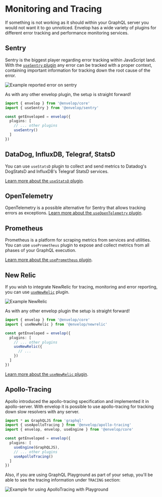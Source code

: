 # Monitoring and Tracing

If something is not working as it should within your GraphQL server you would not want it to go
unnoticed. Envelop has a wide variety of plugins for different error tracking and performance
monitoring services.

## Sentry

Sentry is the biggest player regarding error tracking within JavaScript land. With the
[`useSentry` plugin](/plugins/use-sentry) any error can be tracked with a proper context, containing
important information for tracking down the root cause of the error.

![Example reported error on sentry](https://raw.githubusercontent.com/graphql-hive/envelop/HEAD/packages/plugins/sentry/error2.png)

As with any other envelop plugin, the setup is straight forward!

```ts
import { envelop } from '@envelop/core'
import { useSentry } from '@envelop/sentry'

const getEnveloped = envelop({
  plugins: [
    // ... other plugins
    useSentry()
  ]
})
```

## DataDog, InfluxDB, Telegraf, StatsD

You can use `useStatsD` plugin to collect and send metrics to Datadog's DogStatsD and InfluxDB's
Telegraf StatsD services.

[Learn more about the `useStatsD` plugin](/plugins/use-statsd).

## OpenTelemetry

OpenTelemetry is a possible alternative for Sentry that allows tracking errors as exceptions.
[Learn more about the `useOpenTelemetry` plugin](/plugins/use-open-telemetry).

## Prometheus

Prometheus is a platform for scraping metrics from services and utilities. You can use
`usePrometheus` plugin to expose and collect metrics from all phases of your GraphQL execution.

[Learn more about the `usePrometheus` plugin](/plugins/use-prometheus).

## New Relic

If you wish to integrate NewRelic for tracing, monitoring and error reporting, you can use
[`useNewRelic`](/plugins/use-newrelic) plugin.

![Example NewRelic](https://raw.githubusercontent.com/graphql-hive/envelop/HEAD/packages/plugins/newrelic/error_operation.png)

As with any other envelop plugin the setup is straight forward!

```ts
import { envelop } from '@envelop/core'
import { useNewRelic } from '@envelop/newrelic'

const getEnveloped = envelop({
  plugins: [
    // ... other plugins
    useNewRelic({
      // ...
    })
  ]
})
```

[Learn more about the `useNewRelic` plugin](/plugins/use-newrelic).

## Apollo-Tracing

Apollo introduced the apollo-tracing specification and implemented it in apollo-server. With envelop
it is possible to use apollo-tracing for tracking down slow resolvers with any server.

```ts
import * as GraphQLJS from 'graphql'
import { useApolloTracing } from '@envelop/apollo-tracing'
import { envelop, envelop, useEngine } from '@envelop/core'

const getEnveloped = envelop({
  plugins: [
    useEngine(GraphQLJS),
    // ... other plugins
    useApolloTracing()
  ]
})
```

Also, if you are using GraphQL Playground as part of your setup, you'll be able to see the tracing
information under `TRACING` section:

![Example for using ApolloTracing with Playground](https://raw.githubusercontent.com/graphql-hive/envelop/HEAD/packages/plugins/apollo-tracing/example.png)

